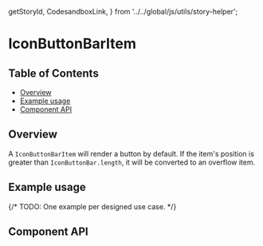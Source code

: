   getStoryId,
  CodesandboxLink,
} from '../../global/js/utils/story-helper';

# IconButtonBarItem

## Table of Contents

- [Overview](#overview)
- [Example usage](#example-usage)
- [Component API](#component-api)

## Overview

A `IconButtonBarItem` will render a button by default. If the item's position is
greater than `IconButtonBar.length`, it will be converted to an overflow item.

## Example usage

{/* TODO: One example per designed use case. */}

<Canvas>
  <Story
    id={getStoryId(IconButtonBarItem.displayName, 'icon-button-bar-item')}
  />
</Canvas>

## Component API

<ArgsTable />
